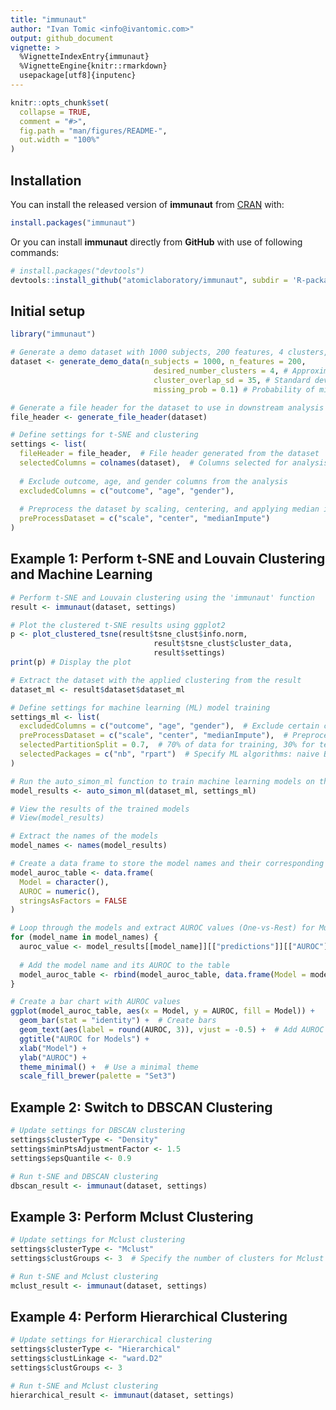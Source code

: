 ```yaml
---
title: "immunaut"
author: "Ivan Tomic <info@ivantomic.com>"
output: github_document
vignette: >
  %VignetteIndexEntry{immunaut}
  %VignetteEngine{knitr::rmarkdown}
  usepackage[utf8]{inputenc}
---
```


<!-- README.md is generated from README.Rmd. Please edit that file -->

```r
knitr::opts_chunk$set(
  collapse = TRUE,
  comment = "#>",
  fig.path = "man/figures/README-",
  out.width = "100%"
)
```

## Installation

You can install the released version of **immunaut** from [CRAN](https://CRAN.R-project.org) with:

``` r
install.packages("immunaut")
```
Or you can install **immunaut** directly from **GitHub** with use of following commands:

```r
# install.packages("devtools")
devtools::install_github("atomiclaboratory/immunaut", subdir = 'R-package')
```

## Initial setup
```r
library("immunaut")

# Generate a demo dataset with 1000 subjects, 200 features, 4 clusters, and a 10% probability of missing values
dataset <- generate_demo_data(n_subjects = 1000, n_features = 200, 
                                desired_number_clusters = 4, # Approximate number of clusters
                                cluster_overlap_sd = 35, # Standard deviation for cluster overlap
                                missing_prob = 0.1) # Probability of missing values

# Generate a file header for the dataset to use in downstream analysis
file_header <- generate_file_header(dataset)

# Define settings for t-SNE and clustering
settings <- list(
  fileHeader = file_header,  # File header generated from the dataset
  selectedColumns = colnames(dataset),  # Columns selected for analysis
  
  # Exclude outcome, age, and gender columns from the analysis
  excludedColumns = c("outcome", "age", "gender"),
  
  # Preprocess the dataset by scaling, centering, and applying median imputation to handle missing values
  preProcessDataset = c("scale", "center", "medianImpute")
)

```

## Example 1: Perform t-SNE and Louvain Clustering and Machine Learning
```r
# Perform t-SNE and Louvain clustering using the 'immunaut' function
result <- immunaut(dataset, settings)

# Plot the clustered t-SNE results using ggplot2
p <- plot_clustered_tsne(result$tsne_clust$info.norm, 
                                result$tsne_clust$cluster_data, 
                                result$settings) 
print(p) # Display the plot

# Extract the dataset with the applied clustering from the result
dataset_ml <- result$dataset$dataset_ml

# Define settings for machine learning (ML) model training
settings_ml <- list(
  excludedColumns = c("outcome", "age", "gender"),  # Exclude certain columns for ML
  preProcessDataset = c("scale", "center", "medianImpute"),  # Preprocess by scaling, centering, and imputing missing values
  selectedPartitionSplit = 0.7,  # 70% of data for training, 30% for testing
  selectedPackages = c("nb", "rpart")  # Specify ML algorithms: naive Bayes ('nb') and decision tree ('rpart')
)

# Run the auto_simon_ml function to train machine learning models on the dataset
model_results <- auto_simon_ml(dataset_ml, settings_ml)

# View the results of the trained models
# View(model_results)

# Extract the names of the models
model_names <- names(model_results)

# Create a data frame to store the model names and their corresponding AUROC values
model_auroc_table <- data.frame(
  Model = character(),
  AUROC = numeric(),
  stringsAsFactors = FALSE
)

# Loop through the models and extract AUROC values (One-vs-Rest) for Multiclass Models
for (model_name in model_names) {
  auroc_value <- model_results[[model_name]][["predictions"]][["AUROC"]]
  
  # Add the model name and its AUROC to the table
  model_auroc_table <- rbind(model_auroc_table, data.frame(Model = model_name, AUROC = auroc_value))
}

# Create a bar chart with AUROC values
ggplot(model_auroc_table, aes(x = Model, y = AUROC, fill = Model)) +
  geom_bar(stat = "identity") +  # Create bars
  geom_text(aes(label = round(AUROC, 3)), vjust = -0.5) +  # Add AUROC values above bars
  ggtitle("AUROC for Models") +
  xlab("Model") + 
  ylab("AUROC") +
  theme_minimal() +  # Use a minimal theme
  scale_fill_brewer(palette = "Set3")

```

## Example 2: Switch to DBSCAN Clustering
```r
# Update settings for DBSCAN clustering
settings$clusterType <- "Density"
settings$minPtsAdjustmentFactor <- 1.5
settings$epsQuantile <- 0.9

# Run t-SNE and DBSCAN clustering
dbscan_result <- immunaut(dataset, settings)
```

## Example 3: Perform Mclust Clustering
```r
# Update settings for Mclust clustering
settings$clusterType <- "Mclust"
settings$clustGroups <- 3  # Specify the number of clusters for Mclust

# Run t-SNE and Mclust clustering
mclust_result <- immunaut(dataset, settings)
```

## Example 4: Perform Hierarchical Clustering
```r
# Update settings for Hierarchical clustering
settings$clusterType <- "Hierarchical"
settings$clustLinkage <- "ward.D2"
settings$clustGroups <- 3

# Run t-SNE and Mclust clustering
hierarchical_result <- immunaut(dataset, settings)
```

